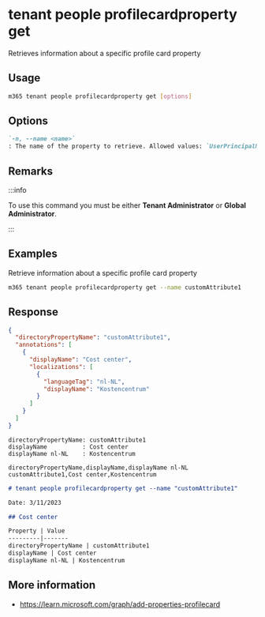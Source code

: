 
# tenant people profilecardproperty get

Retrieves information about a specific profile card property

## Usage

```sh
m365 tenant people profilecardproperty get [options]
```

## Options

```md definition-list
`-n, --name <name>`
: The name of the property to retrieve. Allowed values: `UserPrincipalName`, `Fax`, `StreetAddress`, `PostalCode`, `StateOrProvince`, `Alias`, `customAttribute1`, `customAttribute2`, `customAttribute3`, `customAttribute4`, `customAttribute5`, `customAttribute6`, `customAttribute7`, `customAttribute8`, `customAttribute9`, `customAttribute10`, `customAttribute11`, `customAttribute12`, `customAttribute13`, `customAttribute14`, `customAttribute15`.
```

<Global />

## Remarks

:::info

To use this command you must be either **Tenant Administrator** or **Global Administrator**.

:::

## Examples

Retrieve information about a specific profile card property

```sh
m365 tenant people profilecardproperty get --name customAttribute1
```

## Response

<Tabs>
  <TabItem value="JSON">

  ```json
  {
    "directoryPropertyName": "customAttribute1",
    "annotations": [
      {
        "displayName": "Cost center",
        "localizations": [
          {
            "languageTag": "nl-NL",
            "displayName": "Kostencentrum"
          }
        ]
      }
    ]
  }
  ```

  </TabItem>
  <TabItem value="Text">

  ```text
  directoryPropertyName: customAttribute1
  displayName          : Cost center
  displayName nl-NL    : Kostencentrum
  ```

  </TabItem>
  <TabItem value="CSV">

  ```csv
  directoryPropertyName,displayName,displayName nl-NL
  customAttribute1,Cost center,Kostencentrum
  ```

  </TabItem>
  <TabItem value="Markdown">

  ```md
  # tenant people profilecardproperty get --name "customAttribute1"

  Date: 3/11/2023

  ## Cost center

  Property | Value
  ---------|-------
  directoryPropertyName | customAttribute1
  displayName | Cost center
  displayName nl-NL | Kostencentrum
  ```

  </TabItem>
</Tabs>

## More information

- https://learn.microsoft.com/graph/add-properties-profilecard
